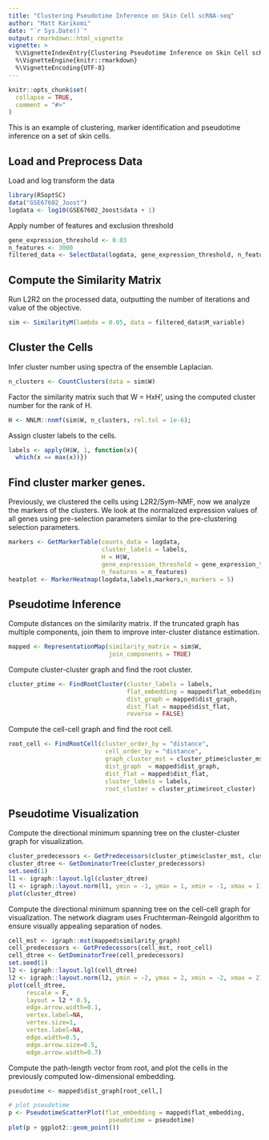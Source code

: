 ```yaml
---
title: "Clustering Pseudotime Inference on Skin Cell scRNA-seq"
author: "Matt Karikomi"
date: "`r Sys.Date()`"
output: rmarkdown::html_vignette
vignette: >
  %\VignetteIndexEntry{Clustering Pseudotime Inference on Skin Cell scRNA-seq}
  %\VignetteEngine{knitr::rmarkdown}
  %\VignetteEncoding{UTF-8}
---
```


```r
knitr::opts_chunk$set(
  collapse = TRUE,
  comment = "#>"
)
```

This is an example of clustering, marker identification and pseudotime inference on a set of skin cells.

## Load and Preprocess Data

Load and log transform the data

```r
library(RSoptSC)
data("GSE67602_Joost")
logdata <- log10(GSE67602_Joost$data + 1)
```

Apply number of features and exclusion threshold

```r
gene_expression_threshold <- 0.03
n_features <- 3000
filtered_data <- SelectData(logdata, gene_expression_threshold, n_features)
```

## Compute the Similarity Matrix

Run L2R2 on the processed data, outputting the number of iterations and value of the objective.

```r
sim <- SimilarityM(lambda = 0.05, data = filtered_data$M_variable)
```

## Cluster the Cells

Infer cluster number using spectra of the ensemble Laplacian.

```r
n_clusters <- CountClusters(data = sim$W)
```

Factor the similarity matrix such that W = HxH', using the computed cluster number for the rank of H.

```r
H <- NNLM::nnmf(sim$W, n_clusters, rel.tol = 1e-6);
```

Assign cluster labels to the cells.

```r
labels <- apply(H$W, 1, function(x){
  which(x == max(x))})
```

## Find cluster marker genes.

Previously, we clustered the cells using L2R2/Sym-NMF, now we analyze the markers of the clusters.  We look at the normalized expression values of all genes using pre-selection parameters similar to the pre-clustering selection parameters. 

```r
markers <- GetMarkerTable(counts_data = logdata,
                          cluster_labels = labels,
                          H = H$W,
                          gene_expression_threshold = gene_expression_threshold,
                          n_features = n_features)
heatplot <- MarkerHeatmap(logdata,labels,markers,n_markers = 5)

```

## Pseudotime Inference

Compute distances on the similarity matrix.  If the truncated graph has multiple components, join them to improve inter-cluster distance estimation.

```r
mapped <- RepresentationMap(similarity_matrix = sim$W,
                            join_components = TRUE)
```

Compute cluster-cluster graph and find the root cluster.

```r
cluster_ptime <- FindRootCluster(cluster_labels = labels,
                                 flat_embedding = mapped$flat_embedding,
                                 dist_graph = mapped$dist_graph,
                                 dist_flat = mapped$dist_flat,
                                 reverse = FALSE)
```

Compute the cell-cell graph and find the root cell.

```r
root_cell <- FindRootCell(cluster_order_by = "distance",
                           cell_order_by = "distance",
                           graph_cluster_mst = cluster_ptime$cluster_mst,
                           dist_graph  = mapped$dist_graph,
                           dist_flat = mapped$dist_flat,
                           cluster_labels = labels,
                           root_cluster = cluster_ptime$root_cluster)
```

## Pseudotime Visualization

Compute the directional minimum spanning tree on the cluster-cluster graph for visualization.

```r
cluster_predecessors <- GetPredecessors(cluster_ptime$cluster_mst, cluster_ptime$root_cluster)
cluster_dtree <- GetDominatorTree(cluster_predecessors)
set.seed(1)
l1 <- igraph::layout.lgl(cluster_dtree)
l1 <- igraph::layout.norm(l1, ymin = -1, ymax = 1, xmin = -1, xmax = 1)
plot(cluster_dtree)
```

Compute the directional minimum spanning tree on the cell-cell graph for visualization.  The network diagram uses Fruchterman-Reingold algorithm to ensure visually appealing separation of nodes.

```r
cell_mst <- igraph::mst(mapped$similarity_graph)
cell_predecessors <- GetPredecessors(cell_mst, root_cell)
cell_dtree <- GetDominatorTree(cell_predecessors)
set.seed(1)
l2 <- igraph::layout.lgl(cell_dtree)
l2 <- igraph::layout.norm(l2, ymin = -2, ymax = 2, xmin = -2, xmax = 2)
plot(cell_dtree, 
     rescale = F,
     layout = l2 * 0.5,
     edge.arrow.width=0.1,
     vertex.label=NA,
     vertex.size=1,
     vertex.label=NA,
     edge.width=0.5,
     edge.arrow.size=0.5,
     edge.arrow.width=0.7)
```

Compute the path-length vector from root, and plot the cells in the previously computed low-dimensional embedding.

```r
pseudotime <- mapped$dist_graph[root_cell,]

# plot pseudotime
p <- PseudotimeScatterPlot(flat_embedding = mapped$flat_embedding,
                            pseudotime = pseudotime)
plot(p + ggplot2::geom_point())

```
